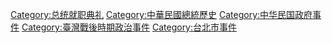[[Category:总统就职典礼|Category:总统就职典礼]]
[[Category:中華民國總統歷史|Category:中華民國總統歷史]]
[[Category:中华民国政府事件|Category:中华民国政府事件]]
[[Category:臺灣戰後時期政治事件|Category:臺灣戰後時期政治事件]]
[[Category:台北市事件|Category:台北市事件]]